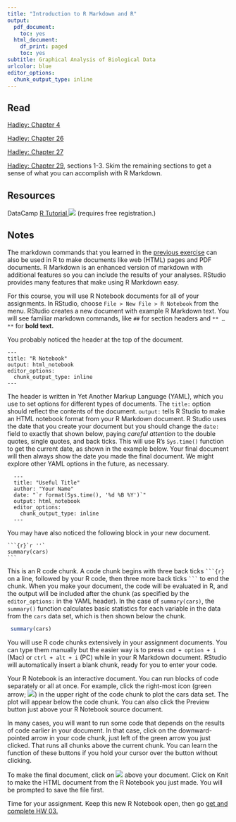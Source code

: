 ```yaml
---
title: "Introduction to R Markdown and R"
output:
  pdf_document:
    toc: yes
  html_document:
    df_print: paged
    toc: yes
subtitle: Graphical Analysis of Biological Data
urlcolor: blue
editor_options:
  chunk_output_type: inline
---
```


## Read

[Hadley: Chapter 4](http://r4ds.had.co.nz/workflow-basics.html)

[Hadley: Chapter 26](http://r4ds.had.co.nz/communicate-intro.html)

[Hadley: Chapter 27](http://r4ds.had.co.nz/r-markdown.html)

[Hadley: Chapter 29](http://r4ds.had.co.nz/r-markdown-formats.html), sections 1-3. Skim the remaining sections to get a sense of what you can accomplish with R Markdown.

## Resources

DataCamp [R Tutorial ![](../img/external.png)](https://www.datacamp.com/courses/free-introduction-to-r) (requires free registration.)



## Notes

The markdown commands that you learned in the [previous exercise](http://../hw/hw01.html) can also be used in R to make documents like web (HTML) pages and PDF documents. R Markdown is an enhanced version of markdown with additional features so you can include the results of your analyses. RStudio provides many features that make using R Markdown easy.

For this course, you will use R Notebook documents for all of your assignments. In RStudio, choose `File > New File > R Notebook` from the menu.  RStudio creates a new document with example R Markdown text. You will see familiar markdown commands, like `##` for section headers and `** … **` for **bold text.** 

You probably noticed the header at the top of the document. 

```
---
title: "R Notebook"
output: html_notebook
editor_options: 
  chunk_output_type: inline
---
```

The header is written in Yet Another Markup Language (YAML), which you use to set options for different types of documents. The `title:` option should reflect the contents of the document. `output:` tells R Studio to make an HTML notebook format from your R Markdown document. R Studio uses the date that you create your document but you should change the `date:` field to exactly that shown below, paying *careful attention* to the double quotes, single quotes, and back ticks. This will use R's `Sys.time()` function to get the current date, as shown in the example below. Your final document will then always show the date you made the final document. We might explore other YAML options in the future, as necessary.

```{eval=FALSE}
  ---
  title: "Useful Title"
  author: "Your Name"
  date: "`r format(Sys.time(), '%d %B %Y')`"
  output: html_notebook
  editor_options: 
    chunk_output_type: inline
  ---
```

You may have also noticed the following block in your new document.

<!-- Enclosing a code chunk in 4 ticks to show
a complete code chunk is from:
https://yihui.name/en/2017/11/knitr-verbatim-code-chunk/ -->

````
```{r}`r ''` 
summary(cars)  
```
````

This is an R code chunk. A code chunk begins with three back ticks ` ```{r} ` on a line, followed by your R code, then three more back ticks ` ``` ` to end the chunk. When you make your document, the code will be evaluated in R, and the output will be included after the chunk (as specified by the `editor_options:` in the YAML header). In the case of `summary(cars)`, the `summary()` function calculates basic statistics for each variable in the data from the `cars` data set, which is then shown below the chunk.


```r
 summary(cars)
```

You will use R code chunks extensively in your assignment documents.  You can type them manually but the easier way is to press `cmd + option + i` (Mac) or `ctrl + alt + i` (PC) while in your R Markdown document. RStudio will automatically insert a blank chunk, ready for you to enter your code.

Your R Notebook is an interactive document. You can run blocks of code separately or all at once. For example, click the right-most icon (green arrow; ![](../img/run_chunk_arrow.png)) in the upper right of the code chunk to plot the cars data set. The plot will appear below the code chunk. You can also click the Preview button just above your R Notebook source document.

In many cases, you will want to run some code that depends on the results of code earlier in your document. In that case, click on the downward-pointed arrow in your code chunk, just left of the green arrow you just clicked. That runs all chunks above the current chunk. You can learn the function of these buttons if you hold your cursor over the button without clicking. 

To make the final document, click on ![](../img/knit_button.png) above your document. Click on Knit to make the HTML document from the R Notebook you just made. You will be prompted to save the file first. 

Time for your assignment. Keep this new R Notebook open, then go [get and complete HW 03.](../assignments/hw03/hw03.html)

